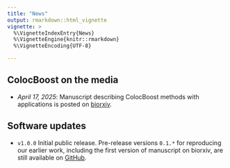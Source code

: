 ```yaml
---
title: "News"
output: rmarkdown::html_vignette
vignette: >
  %\VignetteIndexEntry{News}
  %\VignetteEngine{knitr::rmarkdown}
  %\VignetteEncoding{UTF-8}

---
```


## ColocBoost on the media

- *April 17, 2025*: Manuscript describing ColocBoost methods with applications is posted on [biorxiv]().

## Software updates

- `v1.0.0` Initial public release. Pre-release versions `0.1.*` for reproducing our earlier work, including the first version of manuscript on biorxiv, are still available on [GitHub](https://github.com/StatFunGen/colocboost/tags).
